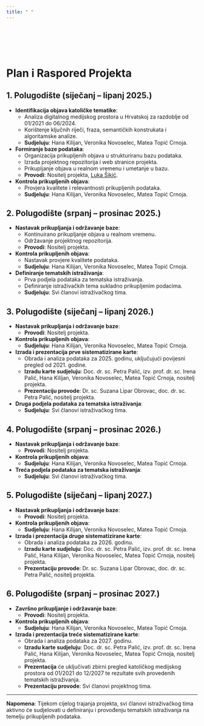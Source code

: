```yaml
---
title: " "
---
```

 
<br>
<br>
<br>
<br>



# Plan i Raspored Projekta

## 1. Polugodište (siječanj – lipanj 2025.)

- **Identifikacija objava katoličke tematike**:
  - Analiza digitalnog medijskog prostora u Hrvatskoj za razdoblje od 01/2021 do 06/2024.
  - Korištenje ključnih riječi, fraza, semantičkih konstrukata i algoritamske analize.
  - **Sudjeluju**: Hana Kilijan, Veronika Novoselec, Matea Topić Crnoja.

- **Formiranje baze podataka**:
  - Organizacija prikupljenih objava u strukturiranu bazu podataka.
  - Izrada projektnog repozitorija i web stranice projekta.
  - Prikupljanje objava u realnom vremenu i umetanje u bazu.
  - **Provodi**: Nositelj projekta, [Luka Šikić](https://www.lukasikic.info/).

- **Kontrola prikupljenih objava**:
  - Provjera kvalitete i relevantnosti prikupljenih podataka.
  - **Sudjeluju**: Hana Kilijan, Veronika Novoselec, Matea Topić Crnoja.

## 2. Polugodište (srpanj – prosinac 2025.)

- **Nastavak prikupljanja i održavanje baze**:
  - Kontinuirano prikupljanje objava u realnom vremenu.
  - Održavanje projektnog repozitorija.
  - **Provodi**: Nositelj projekta.

- **Kontrola prikupljenih objava**:
  - Nastavak provjere kvalitete podataka.
  - **Sudjeluju**: Hana Kilijan, Veronika Novoselec, Matea Topić Crnoja.

- **Definiranje tematskih istraživanja**:
  - Prva podjela podataka za tematska istraživanja.
  - Definiranje istraživačkih tema sukladno prikupljenim podacima.
  - **Sudjeluju**: Svi članovi istraživačkog tima.

## 3. Polugodište (siječanj – lipanj 2026.)

- **Nastavak prikupljanja i održavanje baze**:
  - **Provodi**: Nositelj projekta.

- **Kontrola prikupljenih objava**:
  - **Sudjeluju**: Hana Kilijan, Veronika Novoselec, Matea Topić Crnoja.

- **Izrada i prezentacija prve sistematizirane karte**:
  - Obrada i analiza podataka za 2025. godinu, uključujući povijesni pregled od 2021. godine.
  - **Izradu karte sudjeluju**: Doc. dr. sc. Petra Palić, izv. prof. dr. sc. Irena Palić, Hana Kilijan, Veronika Novoselec, Matea Topić Crnoja, nositelj projekta.
  - **Prezentaciju provode**: Dr. sc. Suzana Lipar Obrovac, doc. dr. sc. Petra Palić, nositelj projekta.

- **Druga podjela podataka za tematska istraživanja**:
  - **Sudjeluju**: Svi članovi istraživačkog tima.

## 4. Polugodište (srpanj – prosinac 2026.)

- **Nastavak prikupljanja i održavanje baze**:
  - **Provodi**: Nositelj projekta.

- **Kontrola prikupljenih objava**:
  - **Sudjeluju**: Hana Kilijan, Veronika Novoselec, Matea Topić Crnoja.

- **Treća podjela podataka za tematska istraživanja**:
  - **Sudjeluju**: Svi članovi istraživačkog tima.

## 5. Polugodište (siječanj – lipanj 2027.)

- **Nastavak prikupljanja i održavanje baze**:
  - **Provodi**: Nositelj projekta.

- **Kontrola prikupljenih objava**:
  - **Sudjeluju**: Hana Kilijan, Veronika Novoselec, Matea Topić Crnoja.

- **Izrada i prezentacija druge sistematizirane karte**:
  - Obrada i analiza podataka za 2026. godinu.
  - **Izradu karte sudjeluju**: Doc. dr. sc. Petra Palić, izv. prof. dr. sc. Irena Palić, Hana Kilijan, Veronika Novoselec, Matea Topić Crnoja, nositelj projekta.
  - **Prezentaciju provode**: Dr. sc. Suzana Lipar Obrovac, doc. dr. sc. Petra Palić, nositelj projekta.

## 6. Polugodište (srpanj – prosinac 2027.)

- **Završno prikupljanje i održavanje baze**:
  - **Provodi**: Nositelj projekta.

- **Kontrola prikupljenih objava**:
  - **Sudjeluju**: Hana Kilijan, Veronika Novoselec, Matea Topić Crnoja.

- **Izrada i prezentacija treće sistematizirane karte**:
  - Obrada i analiza podataka za 2027. godinu.
  - **Izradu karte sudjeluju**: Doc. dr. sc. Petra Palić, izv. prof. dr. sc. Irena Palić, Hana Kilijan, Veronika Novoselec, Matea Topić Crnoja, nositelj projekta.
  - **Prezentacija** će uključivati zbirni pregled katoličkog medijskog prostora od 01/2021 do 12/2027 te rezultate svih provedenih tematskih istraživanja.
  - **Prezentaciju provode**: Svi članovi projektnog tima.

---

**Napomena**: Tijekom cijelog trajanja projekta, svi članovi istraživačkog tima aktivno će sudjelovati u definiranju i provođenju tematskih istraživanja na temelju prikupljenih podataka.

